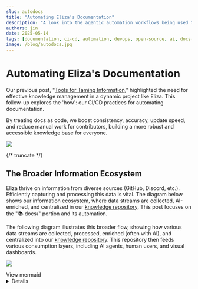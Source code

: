 ```yaml
---
slug: autodocs
title: "Automating Eliza's Documentation"
description: "A look into the agentic automation workflows being used to maintain a high-quality, up-to-date knowledge base."
authors: jin
date: 2025-05-14
tags: [documentation, ci-cd, automation, devops, open-source, ai, docs-as-code]
image: /blog/autodocs.jpg
---
```


# Automating Eliza's Documentation

Our previous post, "[Tools for Taming Information](/blog/taming-info)," highlighted the need for effective knowledge management in a dynamic project like Eliza. This follow-up explores the 'how': our CI/CD practices for automating documentation.

By treating docs as code, we boost consistency, accuracy, update speed, and reduce manual work for contributors, building a more robust and accessible knowledge base for everyone.

![](/blog/autodocs.jpg)

{/* truncate */}

## The Broader Information Ecosystem

Eliza thrive on information from diverse sources (GitHub, Discord, etc.). Efficiently capturing and processing this data is vital. The diagram below shows our information ecosystem, where data streams are collected, AI-enriched, and centralized in our [knowledge repository](https://github.com/elizaOS/knowledge). This post focuses on the "📚 docs/" portion and its automation.

The following diagram illustrates this broader flow, showing how various data streams are collected, processed, enriched (often with AI), and centralized into our [knowledge repository](https://github.com/elizaOS/knowledge). This repository then feeds various consumption layers, including AI agents, human users, and visual dashboards.


![](/blog/autodocs.svg)

<summary>View mermaid</summary>

<details>
```mermaid
flowchart
    %% Data collection systems side by side

subgraph DataCollection["Data Collection Systems"]
    subgraph ELIZA["elizaos.github.io (Contributor Analytics)"]
        EG_INGEST["📥 Ingest GitHub Data
PRs, Issues, Comments"] --> EG_DB[("💾 SQLite DB +
Diffable Format")]
        EG_PROCESS["⚙️ Process & Score
Contributions"]
        EG_DB <--> EG_PROCESS
        EG_PROCESS --> EG_EXPORT["📊 Export
JSON Files"]
        EG_PROCESS <--> EG_SUMMARIZE["📝 Generate
AI Summaries"]
        EG_SUMMARIZE --> EG_DEPLOY["🚀 Deploy to
GitHub Pages"]
        EG_EXPORT --> EG_DEPLOY
    end

    subgraph AI_News["ai-news (Data Collector/Miner)"]
        direction LR
        AI_EXTRACT["⛏️ Extract Raw Data
Discord, X, Github
 Blockchain, Telegram"]
        AI_STORE[("💾 Encrypted
SQLite DB")]
        AI_ENRICH["🧠 AI Analysis
& Enrichment"]
        AI_GENERATE["📝 Generate
AI Summaries"]
        AI_DEPLOY["🚀 Deploy to
GitHub Pages"]
    end

        %% Define connections explicitly
        AI_EXTRACT --> AI_STORE <--> AI_ENRICH --> AI_GENERATE --> AI_DEPLOY
        AI_GENERATE --> AI_STORE

    subgraph DailySilk["daily-silk (AI Twitter)"]
        direction LR
        TL["Twitter lists about AI"]
        LLM["LLM summarization"]
        TL --> LLM --> DS_FETCH["⛏️ Discord Fetch
Embedded Messages"] --> DS_JSON[("💾 JSON Files
YYYY-MM-DD")] --> DS_DEPLOY["🚀 Deploy to
GitHub Pages"]

    end


    end


    %% Knowledge Repository with properly contained sources
    subgraph KNOW["knowledge (Central Repository)"]

        subgraph KR_SOURCES["Data Sources"]
            DOCS["📚 docs/
ElizaOS Documentation
+ Packages & Partners"]
            GITHUB["🐙 github/
Stats, PRs, Issues, Commits"]
            AINEWS["📰 ai-news/
ElizaOS & Hyperfy
Summaries"]
            DS["📰 daily-silk/
AI twitter news"]

            DOCS---GITHUB---AINEWS---DS
        end

        KR_MAP["🗺️ Context Map
Structured JSON"]

        subgraph KR_OUTPUTS["Outputs"]
            KR_STRATEGIC["🧩 Strategic Context
AI Council Insights"]
            KR_NOTES["📒 HackMD Notes
Prompt-Generated
Content"]
        end

        subgraph KR_PROMPTS["Prompt Templates"]
            COMMS["💬 comms/
Communication"] --- DEV["💻 dev/
Development"] --- STRATEGY["🎯 strategy/
Strategic Planning"]
        end

        %% Internal connections within KNOW
        KR_SOURCES -->|"⏰ Generate Context
Daily 5:00 UTC"| KR_MAP
        KR_MAP --> KR_OUTPUTS
        KR_PROMPTS -->|"Generate
Content"| KR_NOTES
    end

    %% Consumption layer
    subgraph ConsumptionLayer["Consumption Layer"]
        RAG["🤖 RAG Systems
AI Agents"] <-.-> USER["👤 Human
Users"] <-.-> SHOW["🎬 AI Shows
Visualizations"]
    end

    %% Connections between systems - simplified
    AI_DEPLOY -.->|"⏰ Sync Daily 4:00 UTC"| KNOW
    EG_DEPLOY -.->|"⏰ Sync Daily 4:00 UTC"| KNOW
    DS_DEPLOY -.->|"⏰ Sync Daily 4:00 UTC"| KNOW

    %% Main flow connection to consumption
    KR_OUTPUTS & KR_NOTES --> ConsumptionLayer

    %% Styling
    classDef process fill:#f7e8ff,stroke:#9966cc,stroke-width:1px,color:#333,font-weight:bold,border-radius:8px
    classDef storage fill:#ffe6e6,stroke:#ff6666,stroke-width:1px,color:#333,font-weight:bold,border-radius:16px
    classDef output fill:#e6ffe6,stroke:#66cc66,stroke-width:1px,color:#333,font-weight:bold,border-radius:8px
    classDef source fill:#fff9e6,stroke:#ffcc66,stroke-width:1px,color:#333,font-weight:bold,border-radius:8px

    class AI_EXTRACT,AI_ENRICH,AI_GENERATE,EG_INGEST,EG_EXPORT,EG_SUMMARIZE process
    class AI_STORE,EG_DB,DS_JSON storage
    class AI_DEPLOY,EG_DEPLOY,DS_DEPLOY,KR_MAP,KR_STRATEGIC,KR_NOTES output
    class DOCS,GITHUB,DS,AINEWS,SILK,ARCHIVE,COMMS,DEV,STRATEGY source

    %% Style subgraphs
    style AI_News fill:#f9f0ff,stroke:#9966cc,stroke-width:2px,color:#6600cc,font-weight:bold
    style ELIZA fill:#fff0e6,stroke:#ff9933,stroke-width:2px,color:#cc6600,font-weight:bold
    style KNOW fill:#e6fff0,stroke:#33cc99,stroke-width:2px,color:#006633,font-weight:bold
    style KR_SOURCES fill:#fff9e6,stroke:#ffcc66,stroke-width:2px,color:#997a00,font-weight:bold
    style KR_PROMPTS fill:#e6f7ff,stroke:#66ccff,stroke-width:2px,color:#006699,font-weight:bold
    style KR_OUTPUTS fill:#ffe6f7,stroke:#ff66cc,stroke-width:2px,color:#990066,font-weight:bold
    style ConsumptionLayer fill:#e6ffff,stroke:#66cccc,stroke-width:2px,color:#006666,font-weight:bold
```

</details>

While this diagram captures the full scope, this article will zoom in on the "📚 docs/" portion within the "KNOW (Central Repository)" and how our CI/CD pipelines automate its maintenance and enrichment.

Our documentation itself lives within the `packages/docs` directory and is built using [Docusaurus](https://docusaurus.io/), a static site generator optimized for creating clean, accessible documentation sites. Key configuration files like [`docusaurus.config.ts`](https://github.com/elizaOS/eliza/blob/v2-develop/packages/docs/docusaurus.config.ts) define the site's structure, plugins, themes, and navigation, including sidebars managed via [`sidebars.ts`](https://github.com/elizaOS/eliza/blob/v2-develop/packages/docs/sidebars.ts).

We manage several key types of content:
*   **Core Documentation**: Conceptual explanations, guides, and tutorials for ElizaOS.
*   **API Reference**: Automatically generated from our TypeScript code comments.
*   **REST API Docs**: Derived from OpenAPI specifications.
*   **Packages**: Documentation for individual adapters, clients, and plugins.
*   **Partners & Community**: Information related to our ecosystem partners and community initiatives.
*   **Blog & News**: Regular updates, articles, and aggregated news from the AI and ElizaOS space.

Static assets, such as images, diagrams, and important text files like [`llms.txt`](https://eliza.how/llms.txt) (a context file for AI models, found in `packages/docs/static/`), are also managed within this structure.

With this context in mind, let's delve into how automation helps us keep this diverse set of documentation current and accurate.

---

## Automating Content Generation & Updates: The Mechanics

Maintaining accurate and timely documentation requires robust automation. Here's a concise look at the key mechanisms we employ:

### News Aggregation & Syndication

Freshness in our [news section](https://eliza.how/news) is critical. The [`update-news.sh`](https://github.com/elizaOS/eliza/blob/v2-develop/packages/docs/scripts/update-news.sh) script, orchestrated by the [`update-news.yml`](https://github.com/elizaOS/eliza/blob/v2-develop/.github/workflows/update-news.yml) GitHub workflow, automates this.

*   **Process**: It fetches new Markdown articles daily from a predefined source (currently [AI News for elizaOS](https://m3-org.github.io/ai-news/elizaos/md)).
*   **Integration**: New news files are added to `packages/docs/news/` and the [`repomix.config.json`](https://github.com/elizaOS/eliza/blob/v2-develop/scripts/repomix.config.json) is updated. This ensures our AI context files (see below) also benefit from the latest news, enhancing the knowledge of our AI assistants.

### AI Context Files: [`llms.txt`](https://eliza.how/llms.txt) & [`llms-full.txt`](https://eliza.how/llms-full.txt)

These files are crucial for providing our AI systems (like documentation Q&A bots or RAG agents) with relevant, up-to-date context about ElizaOS. We use [Repomix](https://github.com/yamadashy/repomix), a powerful tool that packs your entire repository into a single, AI-friendly file, perfect for when you need to feed your codebase to Large Language Models (LLMs).

*   **Generation**: The [`llmstxt-generator.yml`](https://github.com/elizaOS/eliza/blob/v2-develop/.github/workflows/llmstxt-generator.yml) workflow uses `repomix`, configured by [`repomix.config.json`](https://github.com/elizaOS/eliza/blob/v2-develop/scripts/repomix.config.json) and [`repomix-full.config.json`](https://github.com/elizaOS/eliza/blob/v2-develop/scripts/repomix-full.config.json).
*   **Content**: `repomix` scans specified project files and documentation, compiling them into `packages/docs/static/llms.txt` (a general overview) and `packages/docs/static/llms-full.txt` (a more comprehensive technical deep-dive).
*   **Impact**: This ensures our AI can answer questions based on the latest code and documentation without manual re-training on every minor change.

### JSDoc & Typedoc

The [`jsdoc-automation.yml`](https://github.com/elizaOS/eliza/blob/v2-develop/.github/workflows/jsdoc-automation.yml) workflow leverages our [`autodoc`](https://github.com/elizaOS/eliza/blob/v2-develop/packages/autodoc/README.md) package to help maintain JSDoc comments in our TypeScript codebase. These comments are then processed by the [Docusaurus Typedoc Plugin](https://typedoc-plugin-markdown.org/plugins/docusaurus) (configured in [`docusaurus.config.ts`](https://github.com/elizaOS/eliza/blob/v2-develop/packages/docs/docusaurus.config.ts)) to generate the browsable API reference in [`/api`](https://eliza.how/api). This plugin integrates TypeDoc into the Docusaurus lifecycle, presetting relevant `typedoc-plugin-markdown` options and generating a configurable Docusaurus sidebar.

*   **OpenAPI for REST:** Our REST API documentation in [`/docs/rest`](https://github.com/elizaOS/eliza/tree/v2-develop/packages/docs/docs/rest) is generated from an OpenAPI specification file ([`packages/docs/src/openapi/eliza-v1.yaml`](https://github.com/elizaOS/eliza/blob/v2-develop/packages/docs/src/openapi/eliza-v1.yaml)) using `docusaurus-plugin-openapi-docs`. This ensures the API docs are always in sync with the defined contract.

### README Translations via AI

To broaden accessibility, the [`generate-readme-translations.yml`](https://github.com/elizaOS/eliza/blob/v2-develop/.github/workflows/generate-readme-translations.yml) workflow uses an AI model to translate our main project [README.md](https://github.com/elizaOS/eliza/blob/v2-develop/README.md) into multiple languages. These translations are then committed to the repository.

### Supporting Scripts

Several other scripts in [`packages/docs/scripts/`](https://github.com/elizaOS/eliza/blob/v2-develop/packages/docs/scripts/README.md) handle more specialized tasks:
*   [`update-partner-pages.js`](https://github.com/elizaOS/eliza/blob/v2-develop/packages/docs/scripts/update-partner-pages.js): This script automates the creation and maintenance of individual documentation pages for our partners, located under [`packages/docs/partners/`](https://github.com/elizaOS/eliza/tree/v2-develop/packages/docs/partners/). It reads partner data (name, description, logo, website, social links, etc.) from [`packages/docs/src/data/partners.tsx`](https://github.com/elizaOS/eliza/blob/v2-develop/packages/docs/src/data/partners.tsx). For each partner, it generates a standardized Markdown page, ensuring consistency and ease of updates by modifying a central data source.
*   [`summarize.sh`](https://github.com/elizaOS/eliza/blob/v2-develop/packages/docs/scripts/summarize.sh): A versatile command-line utility that leverages AI models via the OpenRouter API to summarize various file types, including text, JSON, and even MP3 audio (which it first transcribes using [`insanely-fast-whisper`](https://github.com/Vaibhavs10/insanely-fast-whisper)). This script can be used to quickly generate summaries of content. For instance, when new videos are uploaded (e.g., to YouTube), `summarize.sh` can be used to transcribe and summarize the content, forming the basis for new documentation pages. It offers options for custom prompts, model selection, and output file specification.
*   [`get-changelog.py`](https://github.com/elizaOS/eliza/blob/v2-develop/packages/docs/scripts/get-changelog.py): Helps in generating changelogs from repository history.

### Dynamic Package Showcase ([eliza.how/packages](https://eliza.how/packages))

Our package showcase is a key resource for discovering ElizaOS adapters, clients, and plugins. Its content is dynamically generated through an automated process:

*   **Registry Fetching**: The [`update-registry.js`](https://github.com/elizaOS/eliza/blob/v2-develop/packages/docs/scripts/update-registry.js) script periodically fetches the list of available packages from the central [ElizaOS Plugins Registry](https://raw.githubusercontent.com/elizaos-plugins/registry/refs/heads/main/index.json).
*   **Custom Data Merging**: This script enriches the registry data with custom descriptions and preview image paths defined in [`plugin-descriptions.json`](https://github.com/elizaOS/eliza/blob/v2-develop/packages/docs/src/data/plugin-descriptions.json). This file allows us to provide more curated information than what might be available directly from GitHub repository descriptions.
*   **Data Generation**: The processed data is then used to generate [`registry-users.tsx`](https://github.com/elizaOS/eliza/blob/v2-develop/packages/docs/src/data/registry-users.tsx), which exports a structured array of all packages.
*   **Display Logic**: [`users.tsx`](https://github.com/elizaOS/eliza/blob/v2-develop/packages/docs/src/data/users.tsx) consumes this array, defines tags, and handles sorting for the showcase.
*   **Rendering**: Finally, the React components in [`packages/docs/src/pages/showcase/`](https://github.com/elizaOS/eliza/tree/v2-develop/packages/docs/src/pages/showcase/) (primarily `index.tsx` and its sub-components) render the interactive showcase.
*   **AI-Assisted Summaries**: The [`plugin_summary_prompt.txt`](https://github.com/elizaOS/eliza/blob/v2-develop/packages/docs/scripts/plugin_summary_prompt.txt) can be used with `summarize.sh` to help generate or update descriptions within `plugin-descriptions.json`, further streamlining content maintenance for the showcase.

This automated pipeline ensures the package showcase remains comprehensive and up-to-date with minimal manual intervention.

These automated processes form the core of our "docs-as-code" philosophy, reducing toil and improving the quality and timeliness of our documentation.

---

## Automation Backbone: GitHub Actions

All this automation is powered by our CI/CD pipelines, defined using [GitHub Actions](https://github.com/features/actions). These workflows, located in our [`.github/workflows/`](https://github.com/elizaOS/eliza/blob/v2-develop/.github/workflows/README.md) directory, are the engine that keeps our documentation building, testing, and deploying smoothly.

Key workflows ensure documentation integrity and timely updates:

*   **Core CI Checks ([`ci.yaml`](https://github.com/elizaOS/eliza/blob/v2-develop/.github/workflows/ci.yaml), [`pr.yaml`](https://github.com/elizaOS/eliza/blob/v2-develop/.github/workflows/pr.yaml)):** On every push or pull request, these workflows run essential checks. For documentation, this includes linting Markdown files, checking for broken links, and ensuring the Docusaurus site builds successfully. This catches errors early, before they reach the live documentation.
*   **Automated Content Generation Triggers:** As detailed in the previous section, workflows like [`update-news.yml`](https://github.com/elizaOS/eliza/blob/v2-develop/.github/workflows/update-news.yml), [`llmstxt-generator.yml`](https://github.com/elizaOS/eliza/blob/v2-develop/.github/workflows/llmstxt-generator.yml), [`jsdoc-automation.yml`](https://github.com/elizaOS/eliza/blob/v2-develop/.github/workflows/jsdoc-automation.yml), and [`generate-readme-translations.yml`](https://github.com/elizaOS/eliza/blob/v2-develop/.github/workflows/generate-readme-translations.yml) are triggered on schedules or specific events (e.g., pushes to main branches) to automatically update relevant documentation sections or supporting files.
*   **Deployment:** The Docusaurus site is automatically deployed upon merges to the main branch using the command `USE_SSH=true bun run deploy`. This ensures that approved changes are reflected on the live documentation site ([eliza.how/docs](https://eliza.how/docs)) promptly.

This CI/CD setup not only automates repetitive tasks but also enforces quality standards, ensuring that our documentation remains a reliable resource.

---

## Living Documentation: Challenges, Learnings & Future Vision

Treating documentation as code and automating its lifecycle is a journey, not a destination. While our current setup significantly improves efficiency and consistency, we continuously learn and identify areas for enhancement.

### Current Challenges & Learnings

Our docs-as-code pipeline is robust, but we're always working to make it better. This means focusing on:

*   **Speed:** Making sure docs build quickly
*   **Quality:** Double-checking any content written by AI to ensure it's accurate and clear
*   **Teamwork for Tools:** Keeping all the different software parts and scripts working together smoothly, especially as we add new things

### Future Vision & Enhancements

Our goal is to make the documentation process even more seamless, intelligent, and contributor-friendly. We're exploring enhancements like:

*   **Smarter Triggers:** Targeting CI jobs to run only when relevant files change.
*   **Smarter Link Checks:** Moving beyond basic broken link detection to validating link relevance.
*   **Enhanced AI Assistance:** Using AI to identify outdated docs or suggest improvements based on search queries.
*   **Automated Video Documentation:** Using `summarize.sh` to transcribe, summarize, and draft PRs for new video content, plus automating `VideoGallery` updates.
*   **Automated Plugin Descriptions:** Using CI and `summarize.sh` to propose updates to `plugin-descriptions.json` when new plugins or README changes are detected.
*   **Faster Feedback Loops:** Optimizing workflows for quicker contributor feedback on PRs.
*   **AI-Driven Content Strategy:** Using site analytics to guide AI in suggesting or outlining new documentation.

We're always refining these processes. Your contributions and feedback via GitHub or Discord are invaluable in helping us build an even better documentation experience, we're listening!
